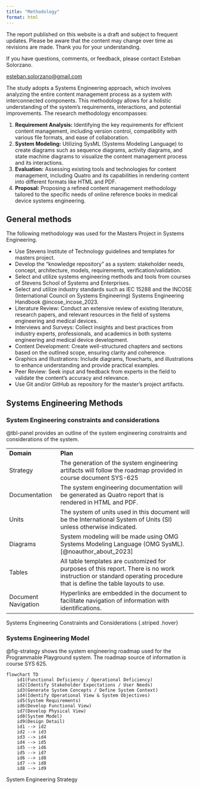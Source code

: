 ```yaml
---
title: "Methodology"
format: html
---
```


::: {.callout-caution}
The report published on this website is a draft and subject to frequent updates. Please be aware that the content may change over time as revisions are made. Thank you for your understanding.
:::

::: {.callout-tip}
If you have questions, comments, or feedback, please contact Esteban Solorzano.

[esteban.solorzano@gmail.com](esteban.solorzano@gmail.com)
:::

The study adopts a Systems Engineering approach, which involves analyzing the entire content management process as a system with interconnected components. This methodology allows for a holistic understanding of the system's requirements, interactions, and potential improvements. The research methodology encompasses:

1.  **Requirement Analysis:** Identifying the key requirements for efficient content management, including version control, compatibility with various file formats, and ease of collaboration.
2.  **System Modeling:** Utilizing SysML (Systems Modeling Language) to create diagrams such as sequence diagrams, activity diagrams, and state machine diagrams to visualize the content management process and its interactions.
3.  **Evaluation:** Assessing existing tools and technologies for content management, including Quatro and its capabilities in rendering content into different formats like HTML and PDF.
4.  **Proposal:** Proposing a refined content management methodology tailored to the specific needs of online reference books in medical device systems engineering.

## General methods

The following methodology was used for the Masters Project in Systems Engineering.

-   Use Stevens Institute of Technology guidelines and templates for masters project.
-   Develop the "knowledge repository" as a system: stakeholder needs, concept, architecture, models, requirements, verification/validation.
-   Select and utilize systems engineering methods and tools from courses of Stevens School of Systems and Enterprises.
-   Select and utilize industry standards such as IEC 15288 and the INCOSE (International Council on Systems Engineering) Systems Engineering Handbook @incose_incose_2023.
-   Literature Review: Conduct an extensive review of existing literature, research papers, and relevant resources in the field of systems engineering and medical devices.
-   Interviews and Surveys: Collect insights and best practices from industry experts, professionals, and academics in both systems engineering and medical device development.
-   Content Development: Create well-structured chapters and sections based on the outlined scope, ensuring clarity and coherence.
-   Graphics and Illustrations: Include diagrams, flowcharts, and illustrations to enhance understanding and provide practical examples.
-   Peer Review: Seek input and feedback from experts in the field to validate the content's accuracy and relevance.
-   Use Git and/or GitHub as repository for the master’s project artifacts.

## Systems Engineering Methods

### System Engineering constraints and considerations

@tbl-panel provides an outline of the system engineering constraints and considerations of the system.

::: {#tbl-panel}
|                     |                                                                                                                                                                       |
|--------------------|----------------------------------------------------|
| **Domain**          | **Plan**                                                                                                                                                              |
| Strategy            | The generation of the system engineering artifacts will follow the roadmap provided in course document SYS-625                                                        |
| Documentation       | The system engineering documentation will be generated as Quatro report that is rendered in HTML and PDF.                                                             |
| Units               | The system of units used in this document will be the International System of Units (SI) unless otherwise indicated.                                                  |
| Diagrams            | System modeling will be made using OMG Systems Modeling Language (OMG SysML).[@noauthor_about_2023]                                                                   |
| Tables              | All table templates are customized for purposes of this report. There is no work instruction or standard operating procedure that is define the table layouts to use. |
| Document Navigation | Hyperlinks are embedded in the document to facilitate navigation of information with identifications.                                                                 |

Systems Engineering Constraints and Considerations {.striped .hover}
:::

### Systems Engineering Model

@fig-strategy shows the system engineering roadmap used for the Programmable Playground system. The roadmap source of information is course SYS 625.

::: {#fig-strategy}
```mermaid
flowchart TD
    id1(Functional Deficiency / Operational Deficiency)
    id2(Identify Stakeholder Expectations / User Needs)
    id3(Generate System Concepts / Define System Context)
    id4(Identify Operational View & System Objectives)
    id5(System Requirements)
    id6(Develop Functional View)
    id7(Develop Physical View)
    id8(System Model)
    id9(Design Detail)
    id1 --> id2
    id2 --> id3
    id3 --> id4
    id4 --> id5
    id5 --> id6
    id5 --> id7
    id6 --> id8
    id7 --> id8
    id8 --> id9    
```

System Engineering Strategy
:::